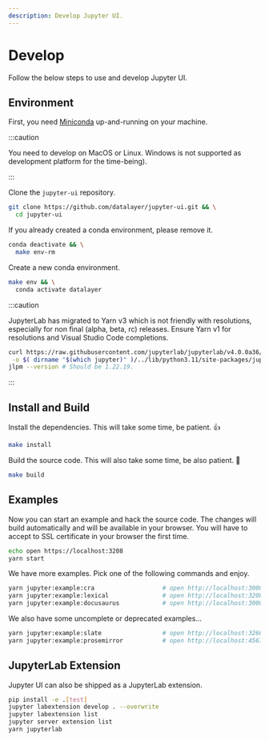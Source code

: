 ```yaml
---
description: Develop Jupyter UI.
---
```


# Develop

Follow the below steps to use and develop Jupyter UI.

## Environment

First, you need [Miniconda](https://docs.conda.io/en/latest/miniconda.html) up-and-running on your machine.

:::caution

You need to develop on MacOS or Linux. Windows is not supported as development platform for the time-being).

:::

Clone the `jupyter-ui` repository.

```bash
git clone https://github.com/datalayer/jupyter-ui.git && \
  cd jupyter-ui
```

If you already created a conda environment, please remove it.

```bash
conda deactivate && \
  make env-rm
```

Create a new conda environment.

```bash
make env && \
  conda activate datalayer
```

:::caution

JupyterLab has migrated to Yarn v3 which is not friendly with resolutions, especially for non final (alpha, beta, rc) releases. Ensure Yarn v1 for resolutions and Visual Studio Code completions.

```bash
curl https://raw.githubusercontent.com/jupyterlab/jupyterlab/v4.0.0a36/jupyterlab/staging/yarn.js \
 -o $( dirname "$(which jupyter)" )/../lib/python3.11/site-packages/jupyterlab/staging/yarn.js
jlpm --version # Should be 1.22.19.
```

:::

## Install and Build

Install the dependencies. This will take some time, be patient. 👍

```bash
make install
```

Build the source code. This will also take some time, be also patient. 🙂

```bash
make build
```

## Examples

Now you can start an example and hack the source code. The changes will build automatically and will be available in your browser. You will have to accept to SSL certificate in your browser the first time.

```bash
echo open https://localhost:3208
yarn start
```

We have more examples. Pick one of the following commands and enjoy.

```bash
yarn jupyter:example:cra                   # open http://localhost:3000
yarn jupyter:example:lexical               # open http://localhost:3208
yarn jupyter:example:docusaurus            # open http://localhost:3000/docs/intro
```

We also have some uncomplete or deprecated examples...

```bash
yarn jupyter:example:slate                 # open http://localhost:3266
yarn jupyter:example:prosemirror           # open http://localhost:4567
```

## JupyterLab Extension

Jupyter UI can also be shipped as a JupyterLab extension.

```bash
pip install -e .[test]
jupyter labextension develop . --overwrite
jupyter labextension list
jupyter server extension list
yarn jupyterlab
```
